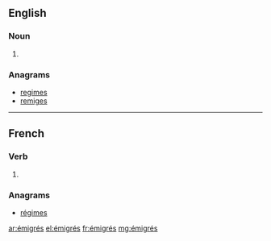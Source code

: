 {{also|émigres}}
==English==

===Noun===
{{head|en|plural}}

# {{plural of|émigré|lang=en|nocat=1}}

===Anagrams===
* [[regimes#English|regimes]]
* [[remiges#English|remiges]]

----

==French==

===Verb===
{{head|fr}} {{m-p}}

# {{masculine plural past participle of|émigrer|lang=fr|sort=emigres}}

===Anagrams===
* [[régimes#French|régimes]]

[[ar:émigrés]]
[[el:émigrés]]
[[fr:émigrés]]
[[mg:émigrés]]